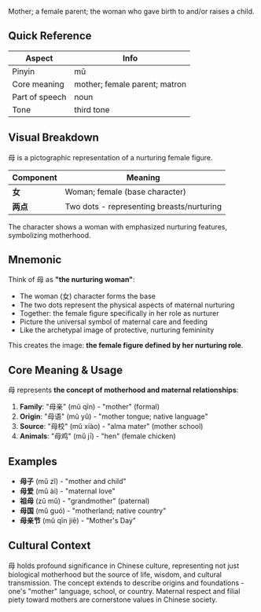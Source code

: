 Mother; a female parent; the woman who gave birth to and/or raises a child.

## Quick Reference

| Aspect         | Info                           |
| -------------- | ------------------------------ |
| Pinyin         | mǔ                             |
| Core meaning   | mother; female parent; matron  |
| Part of speech | noun                           |
| Tone           | third tone                     |

## Visual Breakdown

母 is a pictographic representation of a nurturing female figure.

| Component | Meaning                                    |
| --------- | ------------------------------------------ |
| **女**    | Woman; female (base character)             |
| **两点**  | Two dots - representing breasts/nurturing |

The character shows a woman with emphasized nurturing features, symbolizing motherhood.

## Mnemonic

Think of 母 as **"the nurturing woman"**:

- The woman (女) character forms the base
- The two dots represent the physical aspects of maternal nurturing
- Together: the female figure specifically in her role as nurturer
- Picture the universal symbol of maternal care and feeding
- Like the archetypal image of protective, nurturing femininity

This creates the image: **the female figure defined by her nurturing role**.

## Core Meaning & Usage

母 represents **the concept of motherhood and maternal relationships**:

1. **Family**: "母亲" (mǔ qīn) - "mother" (formal)
2. **Origin**: "母语" (mǔ yǔ) - "mother tongue; native language"
3. **Source**: "母校" (mǔ xiào) - "alma mater" (mother school)
4. **Animals**: "母鸡" (mǔ jī) - "hen" (female chicken)

## Examples

- **母子** (mǔ zǐ) - "mother and child"
- **母爱** (mǔ ài) - "maternal love"
- **祖母** (zǔ mǔ) - "grandmother" (paternal)
- **母国** (mǔ guó) - "motherland; native country"
- **母亲节** (mǔ qīn jiē) - "Mother's Day"

## Cultural Context

母 holds profound significance in Chinese culture, representing not just biological motherhood but the source of life, wisdom, and cultural transmission. The concept extends to describe origins and foundations - one's "mother" language, school, or country. Maternal respect and filial piety toward mothers are cornerstone values in Chinese society.
